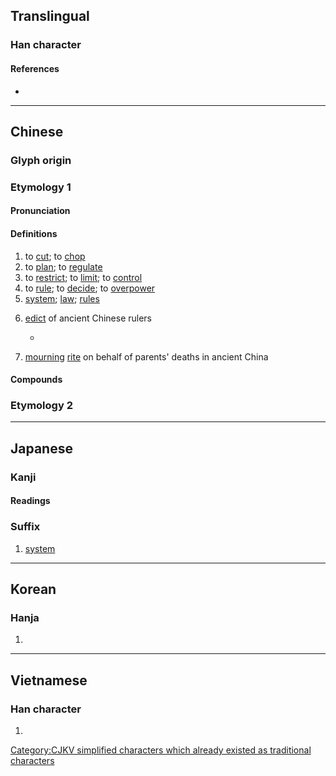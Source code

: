 {{also|製}}
{{character info/new}}
==Translingual==

===Han character===
{{Han char|rn=18|rad=刀|as=06|sn=8|four=22200|canj=HBLN|ids=⿰⿻牛冂刂}}

====References====
* {{Han ref|kx=0139.020|dkj=01961|dj=0315.100|hdz=10335.010|uh=5236|ud=21046|bh=A8EE|bd=43246}}

----

==Chinese==
===Glyph origin===
{{Han etym}}
===Etymology 1===
{{zh-forms}}

====Pronunciation====
{{zh-pron
|m=zhì
|m-s=
|c=zai3
|c-t=
|g=
|h=pfs=
|j=
|md=
|mn=qz,tw,xm:chè/zz:chì
|mn-t=
|w=
|x=
|mc=y
|oc=y
|cat=v,n,a
}}

====Definitions====
{{zh-hanzi}}

# to [[cut]]; to [[chop]]
# to [[plan]]; to [[regulate]]
# to [[restrict]]; to [[limit]]; to [[control]]
# to [[rule]]; to [[decide]]; to [[overpower]]
# [[system]]; [[law]]; [[rule]]s
# {{lb|zh|historical}} [[edict]] of ancient Chinese rulers
#* {{zh-x|國君 死 社稷，大夫 死 眾，士 死 制。|A ruler should die for his altars; a [[w:Chinese nobility|great officer]], with the host (he commands); an [[w:Shi (yeoman)|inferior officer]], for '''his charge'''.|ref=Liji}}
# {{lb|zh|historical}} [[mourning]] [[rite]] on behalf of parents' deaths in ancient China

====Compounds====
{{zh-der|制壓射擊|制軍|制訂|制憲|制限選舉|三八制|交通管制|制禮作樂|八進制|制動器|封建制度|帝制|制梃|制空權|年金制度|學位制度|制限|兩院制|一物一制|古制|全日制|多黨制|國際公制|制空|制水閥|宰制|保護狀制|專勤制度|品質管制|初選制|制度|制動因子|均田制|強制認領|創制權|制憲權|制勘|因時制宜|制服|出奇制勝|二田制|學制|制高點|制變|創制|兵制|強制|制度化|因地制宜|二進制|二部制|制幣|制裁|制約反應|制勝|制伏|家長制|內婚制|委員制|制臺|因事制宜|制服警察|不能自制|一國兩制|典章制度|徵兵制度|循環制|君主制|公有制|十進制|克敵制勝|制敵機先|待制|典制|形制|強制辯護|強制執行|以夷制夷|二進制碼|建制|制錢|制定|制禮|制止|回饋控制|儀制|制科|幣制|專制|守制|募兵制|屯田制|八旗制度|強制處分|導生制|導師制|一院制|制動火箭|專制政體|專制政治|恩給制|佃租制度|伯克制度|兩黨制|強制罪|公用限制|包班制|官制|慈制|制藝|制舉|共審制度|制書|以柔制剛|制導|代議制|制約刺激|克制|國防體制|均權制度|報窮制裁|強制保險|君主專制|嚴制|單婚制|單法貨制|八小時制|制義|制海權|合議制|以弱制強|外匯管制|制策|反制|功績制|受制|包待制|劫制|制誥|制衡|制約|制海|制式|制命|制中|井田制度|公制|後發制人|家庭制度|內閣制|先發制人|壓制|學徒制|保結制度|以暴制暴|發射控制|生產管制|機制|抑制栽培|燈火管制|控制單元|控制|洪憲帝制|會簽制度|數值控制|知制誥|新制|矯制|特惠制度|稱制|控制桿|改制|擺制|抵制|數位控制|盟旗制度|毫無節制|挾制|百分制|程式控制|程序控制|社會控制|禮制|禁制令|禁制|津貼制度|牽制|稅制|控制室|法制局|扼制|柔能制剛|權制|應制|社會制度|拑制|抑制|泰勒制度|教育制度|王制|私有制|服制|控制棒|漫無節制|父系制度|料敵制勝|標準制|民主制度|母系制度|犬牙相制|法制|控制卡|管制|箝制|米制|自制|管制塔臺|酋長制度|編制|經濟制裁|解制|隨時制宜|英制|管制路線|電子反制|領導制度|統制|責任制|管制空域|脈不制肉|自動控制|道爾頓制|郡國制|管制品|節制|農奴制度|電檢制|觀審制度|量出制入|臨機制變|終制|雜婚制|聽證制度|脅制|首長制|管制區域|舊制|聘任制|議會制|陪審制|限制選舉|限制級|限制住居|限制|防制|警察制度|節制資本|開明專制|級任制|配給制度|鴻篇巨制|遏制|軍制|臨機制勝|輪作制度|軌制|複婚制|鉗制|限制詞|體制|臨制|觀護制度|裁制|管制中心|總統制|莊園制度|軍事管制|顓制|經制|結制}}

===Etymology 2===
{{zh-see|製||to [[manufacture]]}}

----

==Japanese==

===Kanji===
{{ja-kanji|grade=5|rs=刀06}}

====Readings====
{{ja-readings
|goon=せ
|kanon=せい
|kun=おさ-える
|nanori=いさむ, おさむ, さだ, すけ, ただ, のり
}}

===Suffix===
{{ja-pos|せい|suffix}}

# [[system]]

----

==Korean==

===Hanja===
{{ko-hanja|hangeul=제|rv=je|mr=che|y=cey}}

# {{defn|lang=ko|sort=刀06}}

----

==Vietnamese==

===Han character===
{{vi-hantu|[[chế]], [[chới]], [[chơi]], [[choi]], [[xế]], [[xiết]]|rs=刀06}}

# {{defn|lang=vi|sort=刀06}}

[[Category:CJKV simplified characters which already existed as traditional characters]]